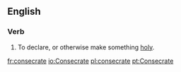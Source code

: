 ==English==

===Verb===
{{en-infl-reg-other-e|consecrat|e}}

# To declare, or otherwise make something [[holy]].

[[fr:consecrate]]
[[io:Consecrate]]
[[pl:consecrate]]
[[pt:Consecrate]]